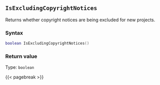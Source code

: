 ## `IsExcludingCopyrightNotices`

Returns whether copyright notices are being excluded for new projects.

### Syntax {-}

``` .lua
boolean IsExcludingCopyrightNotices()
```

### Return value {-}

Type: `boolean`

{{< pagebreak >}}
